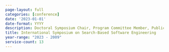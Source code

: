 ```yaml
---
page-layout: full
categories: [conference]
date: '2023-01-01'
date-format: YYYY
description: Doctoral Symposium Chair, Program Committee Member, Publicity Chair
title: International Symposium on Search-Based Software Engineering
year-range: "2023 - 2009"
service-count: 13
---
```

